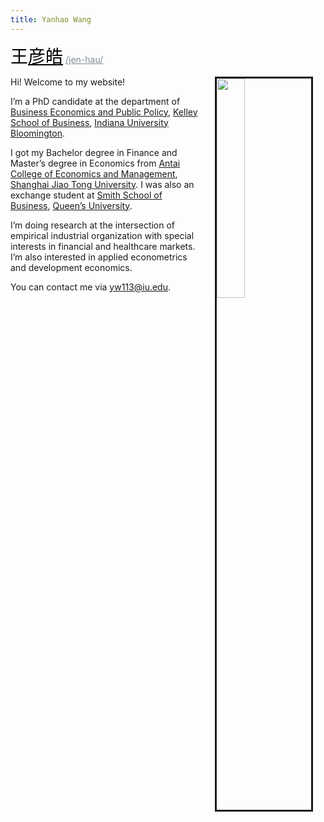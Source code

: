 ```yaml
---
title: Yanhao Wang 
---
```

<span style="color:Black; font-size: 21pt; font-family:'STFangsong'" >王<u>彦皓</u></span> <a href="https://www.chinesenamesinenglish.com/wiki/Yanhao" style="color:rgb(128,139,150)"> /jen-hau/ </a>

<link rel="stylesheet" href="style.css" type="text/css">

<img src="images/AtTaiwan.JPG" style="width:30%; border:3px solid; margin-left: 20px; margin-right: 20px" align="right">

<!-- <span style="color:Black; font-size: 20pt; font-family:'Bebas Neue'" >Yanhao Wang</span>    <span style="color:Black; font-size: 20pt; font-family:'STFangsong'" >(王彦皓)</span> -->



Hi! Welcome to my website!

I'm a PhD candidate at the department of [Business Economics and Public Policy](https://kelley.iu.edu/faculty-research/departments/business-economics-public-policy/index.cshtml), [Kelley School of Business](https://kelley.iu.edu/), [Indiana University Bloomington](https://indiana.edu/).

I got my Bachelor degree in Finance and Master's degree in Economics from [Antai College of Economics and Management](http://www.acem.sjtu.edu.cn/), [Shanghai Jiao Tong University](https://www.sjtu.edu.cn/). I was also an exchange student at [Smith School of Business](https://smith.queensu.ca/index.php), [Queen's University](https://www.queensu.ca/). 

I'm doing research at the intersection of empirical industrial organization with special interests in financial and healthcare markets. I'm also interested in applied econometrics and development economics.

<!-- My CV is available [here](files/cv/CV_YanhaoWang_May2019.pdf). -->

You can contact me via [yw113@iu.edu](yw113@iu.edu).